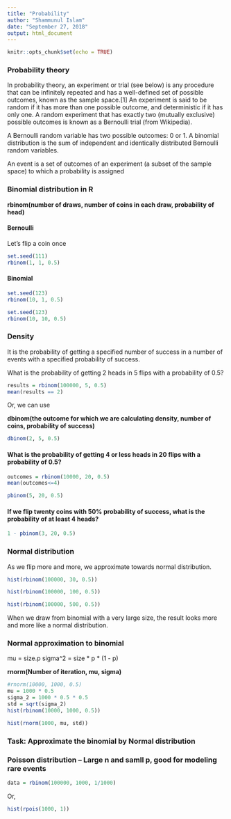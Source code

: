 ```yaml
---
title: "Probability"
author: "Shammunul Islam"
date: "September 27, 2018"
output: html_document
---
```


```r
knitr::opts_chunk$set(echo = TRUE)
```

### Probability theory

In probability theory, an experiment or trial (see below) is any procedure that can be infinitely repeated and has a well-defined set of possible outcomes, known as the sample space.[1] An experiment is said to be random if it has more than one possible outcome, and deterministic if it has only one. A random experiment that has exactly two (mutually exclusive) possible outcomes is known as a Bernoulli trial (from Wikipedia).

A Bernoulli random variable has two possible outcomes: 0 or 1. A binomial distribution is the sum of independent and identically distributed Bernoulli random variables.

An event is a set of outcomes of an experiment (a subset of the sample space) to which a probability is assigned

### Binomial distribution in R

**rbinom(number of draws, number of coins in each draw, probability of head)**

#### Bernoulli

Let's flip a coin once

```r
set.seed(111)
rbinom(1, 1, 0.5)
```

#### Binomial

```r
set.seed(123)
rbinom(10, 1, 0.5)
```

```r
set.seed(123)
rbinom(10, 10, 0.5)
```

### Density

It is the probability of getting a specified number of success in a number of events with a specified probability of success.

What is the probability of getting 2 heads in 5 flips with a probability of 0.5?

```r
results = rbinom(100000, 5, 0.5)
mean(results == 2)
```

Or, we can use

**dbinom(the outcome for which we are calculating density, number of coins, probability of success)**

```r
dbinom(2, 5, 0.5)
```
#### What is the probability of getting 4 or less heads in 20 flips with a probability of 0.5?

```r
outcomes = rbinom(10000, 20, 0.5)
mean(outcomes<=4)
```

```r
pbinom(5, 20, 0.5)
```

#### If we flip twenty coins with 50% probability of success, what is the probability of at least 4 heads?

```r
1 - pbinom(3, 20, 0.5)
```


### Normal distribution

As we flip more and more, we approximate towards normal distribution.

```r
hist(rbinom(100000, 30, 0.5))
```


```r
hist(rbinom(100000, 100, 0.5))
```

```r
hist(rbinom(100000, 500, 0.5))
```

When we draw from binomial with a very large size, the result looks more and more like a normal distribution.

### Normal approximation to binomial

mu = size.p
sigma^2 = size * p * (1 - p)

**rnorm(Number of iteration, mu, sigma)**

```r
#rnorm(10000, 1000, 0.5)
mu = 1000 * 0.5
sigma_2 = 1000 * 0.5 * 0.5
std = sqrt(sigma_2)
hist(rbinom(10000, 1000, 0.5))
```

```r
hist(rnorm(1000, mu, std))
```


### Task: Approximate the binomial by Normal distribution

### Poisson distribution -- Large n and samll p, good for modeling rare events

```r
data = rbinom(100000, 1000, 1/1000)
```
Or,

```r
hist(rpois(1000, 1))
```



